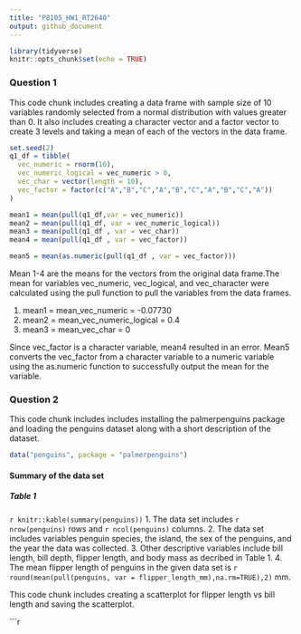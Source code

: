 ```yaml
---
title: "P8105_HW1_RT2640"
output: github_document
---
```


```r
library(tidyverse)
knitr::opts_chunk$set(echo = TRUE)
```

### Question 1
This code chunk includes creating a data frame with sample size of 10 variables randomly selected from a normal distribution with values greater than 0. It also includes creating a character vector and a factor vector to create 3 levels and taking a mean of each of the vectors in the data frame.

```r
set.seed(2)
q1_df = tibble(
  vec_numeric = rnorm(10),
  vec_numeric_logical = vec_numeric > 0,
  vec_char = vector(length = 10),
  vec_factor = factor(c("A","B","C","A","B","C","A","B","C","A"))
)
```

```r

mean1 = mean(pull(q1_df,var = vec_numeric))
mean2 = mean(pull(q1_df, var = vec_numeric_logical))
mean3 = mean(pull(q1_df , var = vec_char))
mean4 = mean(pull(q1_df , var = vec_factor))

mean5 = mean(as.numeric(pull(q1_df , var = vec_factor)))
```

Mean 1-4 are the means for the vectors from the original data frame.The mean for variables vec_numeric, vec_logical, and vec_character were calculated using the pull function to pull the variables from the data frames.

1. mean1 = mean_vec_numeric = -0.07730
2. mean2 = mean_vec_numeric_logical = 0.4
3. mean3 = mean_vec_char = 0

Since vec_factor is a character variable, mean4 resulted in an error. Mean5 converts the vec_factor from a character variable to a numeric variable using the as.numeric function to successfully output the mean for the variable.

### Question 2 
This code chunk includes includes installing the palmerpenguins package and loading the penguins dataset along with a short description of the dataset.

```r

data("penguins", package = "palmerpenguins")

```

#### Summary of the data set 
##### Table 1

`r knitr::kable(summary(penguins))`
1. The data set includes `r nrow(penguins)` rows and `r ncol(penguins)` columns. 
2. The data set includes variables penguin species, the island, the sex of the penguins, and the year the data was collected.
3. Other descriptive variables include bill length, bill depth, flipper length, and body mass as decribed in Table 1.
4. The mean flipper length of penguins in the given data set is `r round(mean(pull(penguins, var = flipper_length_mm),na.rm=TRUE),2)` mm.

This code chunk includes creating a scatterplot for flipper length vs bill length and saving the scatterplot.

```r



